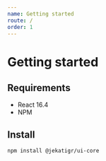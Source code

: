 ```yaml
---
name: Getting started
route: /
order: 1
---
```


# Getting started

## Requirements

- React 16.4
- NPM

## Install

```bash
npm install @jekatigr/ui-core
```
